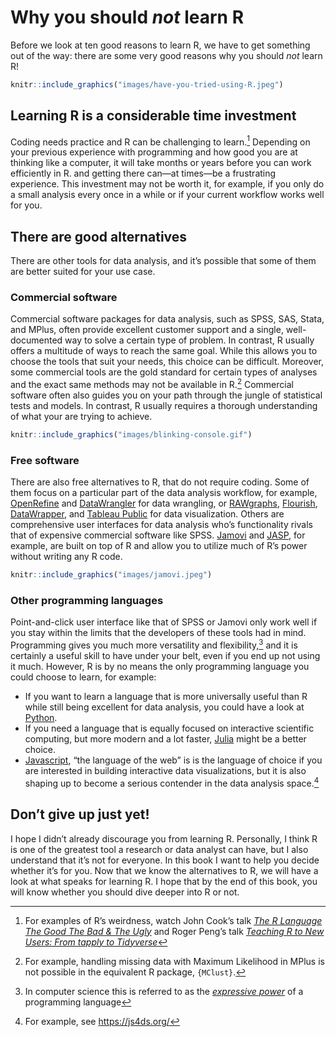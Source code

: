 # Why you should *not* learn R {.unnumbered}

Before we look at ten good reasons to learn R, we have to get something out of the way: there are some very good reasons why you should *not* learn R!

```r
knitr::include_graphics("images/have-you-tried-using-R.jpeg")
```

## Learning R is a considerable time investment {.unnumbered}

Coding needs practice and R can be challenging to learn.[^why-not-1] Depending on your previous experience with programming and how good you are at thinking like a computer, it will take months or years before you can work efficiently in R. and getting there can---at times---be a frustrating experience. This investment may not be worth it, for example, if you only do a small analysis every once in a while or if your current workflow works well for you.

[^why-not-1]: For examples of R's weirdness, watch John Cook's talk [*The R Language The Good The Bad & The Ugly*](https://youtu.be/6S9r_YbqHy8) and Roger Peng's talk [*Teaching R to New Users: From tapply to Tidyverse*](https://youtu.be/5033jBHFiHE)

## There are good alternatives {.unnumbered}

There are other tools for data analysis, and it's possible that some of them are better suited for your use case.

### Commercial software {.unnumbered}

Commercial software packages for data analysis, such as SPSS, SAS, Stata, and MPlus, often provide excellent customer support and a single, well-documented way to solve a certain type of problem. In contrast, R usually offers a multitude of ways to reach the same goal. While this allows you to choose the tools that suit your needs, this choice can be difficult. Moreover, some commercial tools are the gold standard for certain types of analyses and the exact same methods may not be available in R.[^why-not-2] Commercial software often also guides you on your path through the jungle of statistical tests and models. In contrast, R usually requires a thorough understanding of what your are trying to achieve.

[^why-not-2]: For example, handling missing data with Maximum Likelihood in MPlus is not possible in the equivalent R package, `{MClust}`.

```r
knitr::include_graphics("images/blinking-console.gif")
```

### Free software {.unnumbered}

There are also free alternatives to R, that do not require coding. Some of them focus on a particular part of the data analysis workflow, for example, [OpenRefine](https://openrefine.org/) and [DataWrangler](http://vis.stanford.edu/wrangler/) for data wrangling, or [RAWgraphs](https://rawgraphs.io/), [Flourish](https://flourish.studio/), [DataWrapper](https://www.datawrapper.de/), and [Tableau Public](https://public.tableau.com/) for data visualization. Others are comprehensive user interfaces for data analysis who's functionality rivals that of expensive commercial software like SPSS. [Jamovi](https://www.jamovi.org/) and [JASP](https://jasp-stats.org/), for example, are built on top of R and allow you to utilize much of R's power without writing any R code.

```r
knitr::include_graphics("images/jamovi.jpeg")
```

### Other programming languages {.unnumbered}

Point-and-click user interface like that of SPSS or Jamovi only work well if you stay within the limits that the developers of these tools had in mind. Programming gives you much more versatility and flexibility,[^why-not-3] and it is certainly a useful skill to have under your belt, even if you end up not using it much. However, R is by no means the only programming language you could choose to learn, for example:

[^why-not-3]: In computer science this is referred to as the [*expressive power*](https://en.wikipedia.org/wiki/Expressive_power_(computer_science)) of a programming language

-   If you want to learn a language that is more universally useful than R while still being excellent for data analysis, you could have a look at [Python](https://www.python.org/).
-   If you need a language that is equally focused on interactive scientific computing, but more modern and a lot faster, [Julia](https://julialang.org/) might be a better choice.
-   [Javascript](https://developer.mozilla.org/en-US/docs/Web/JavaScript), "the language of the web" is is the language of choice if you are interested in building interactive data visualizations, but it is also shaping up to become a serious contender in the data analysis space.[^why-not-4]

[^why-not-4]: For example, see <https://js4ds.org/>

## Don't give up just yet! {.unnumbered}

I hope I didn't already discourage you from learning R. Personally, I think R is one of the greatest tool a research or data analyst can have, but I also understand that it's not for everyone. In this book I want to help you decide whether it's for you. Now that we know the alternatives to R, we will have a look at what speaks for learning R. I hope that by the end of this book, you will know whether you should dive deeper into R or not.
